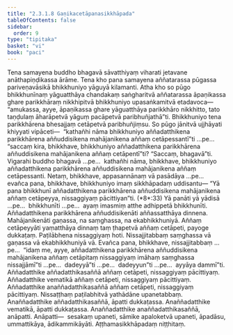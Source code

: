 ```yaml
---
title: "2.3.1.8 Gaṇikacetāpanasikkhāpada"
tableOfContents: false
sidebar:
  order: 9
type: "tipitaka"
basket: "vi"
book: "paci"
---
```



<DynamicBreadcrumb />

<Division number="768" book="paci">

<Paragraph number="2506" book="paci">
Tena samayena buddho bhagavā sāvatthiyaṃ viharati jetavane anāthapiṇḍikassa ārāme. Tena kho pana samayena aññatarassa pūgassa pariveṇavāsikā bhikkhuniyo yāguyā kilamanti. Atha kho so pūgo bhikkhunīnaṃ yāguatthāya chandakaṃ saṅgharitvā aññatarassa āpaṇikassa ghare parikkhāraṃ nikkhipitvā bhikkhuniyo upasaṅkamitvā etadavoca—  “amukassa, ayye, āpaṇikassa ghare yāguatthāya parikkhāro nikkhitto, tato taṇḍulaṃ āharāpetvā yāguṃ pacāpetvā paribhuñjathā”ti. Bhikkhuniyo tena parikkhārena bhesajjaṃ cetāpetvā paribhuñjiṃsu.
</Paragraph>

<Paragraph number="2507" book="paci">
So pūgo jānitvā ujjhāyati khiyyati vipāceti—  “kathañhi nāma bhikkhuniyo aññadatthikena parikkhārena aññuddisikena mahājanikena aññaṃ cetāpessantī”ti …pe…  “saccaṃ kira, bhikkhave, bhikkhuniyo aññadatthikena parikkhārena aññuddisikena mahājanikena aññaṃ cetāpentī”ti? “Saccaṃ, bhagavā”ti. Vigarahi buddho bhagavā …pe…  kathañhi nāma, bhikkhave, bhikkhuniyo aññadatthikena parikkhārena aññuddisikena mahājanikena aññaṃ cetāpessanti. Netaṃ, bhikkhave, appasannānaṃ vā pasādāya …pe…  evañca pana, bhikkhave, bhikkhuniyo imaṃ sikkhāpadaṃ uddisantu—
</Paragraph>

</Division>
<Division number="769" book="paci">

<Paragraph number="2508" book="paci">
<Emphasis>“Yā pana bhikkhunī aññadatthikena parikkhārena aññuddisikena mahājanikena aññaṃ cetāpeyya, nissaggiyaṃ pācittiyan”</Emphasis>ti. (*8*:<Emphasis>33</Emphasis>)
</Paragraph>

</Division>
<Division number="770" book="paci">

<Paragraph number="2509" book="paci">
<Emphasis>Yā panā</Emphasis>ti yā yādisā …pe…  <Emphasis>bhikkhunī</Emphasis>ti …pe…  ayaṃ imasmiṃ atthe adhippetā bhikkhunīti.
</Paragraph>

<Paragraph number="2510" book="paci">
<Emphasis>Aññadatthikena parikkhārena aññuddisikenā</Emphasis>ti aññassatthāya dinnena.
</Paragraph>

<Paragraph number="2511" book="paci">
<Emphasis>Mahājanikenā</Emphasis>ti gaṇassa, na saṃghassa, na ekabhikkhuniyā.
</Paragraph>

<Paragraph number="2512" book="paci">
<Emphasis>Aññaṃ cetāpeyyā</Emphasis>ti yaṃatthāya dinnaṃ taṃ ṭhapetvā aññaṃ cetāpeti, payoge dukkaṭaṃ. Paṭilābhena nissaggiyaṃ hoti. Nissajjitabbaṃ saṃghassa vā gaṇassa vā ekabhikkhuniyā vā. Evañca pana, bhikkhave, nissajjitabbaṃ …pe…  “idaṃ me, ayye, aññadatthikena parikkhārena aññuddisikena mahājanikena aññaṃ cetāpitaṃ nissaggiyaṃ imāhaṃ saṃghassa nissajjāmī”ti …pe…  dadeyyā”ti …pe…  dadeyyun”ti …pe…  ayyāya dammī”ti.
</Paragraph>

</Division>
<Division number="771" book="paci">

<Paragraph number="2513" book="paci">
Aññadatthike aññadatthikasaññā aññaṃ cetāpeti, nissaggiyaṃ pācittiyaṃ. Aññadatthike vematikā aññaṃ cetāpeti, nissaggiyaṃ pācittiyaṃ. Aññadatthike anaññadatthikasaññā aññaṃ cetāpeti, nissaggiyaṃ pācittiyaṃ. Nissaṭṭhaṃ paṭilabhitvā yathādāne upanetabbaṃ.
</Paragraph>

<Paragraph number="2514" book="paci">
Anaññadatthike aññadatthikasaññā, āpatti dukkaṭassa. Anaññadatthike vematikā, āpatti dukkaṭassa. Anaññadatthike anaññadatthikasaññā, anāpatti.
</Paragraph>

</Division>
<Division number="772" book="paci">

<Paragraph number="2515" book="paci">
Anāpatti—  sesakaṃ upaneti, sāmike apaloketvā upaneti, āpadāsu, ummattikāya, ādikammikāyāti.

</Paragraph>
</Division>

<Paragraph number="2516" type="center" book="paci">
Aṭṭhamasikkhāpadaṃ niṭṭhitaṃ.
</Paragraph>